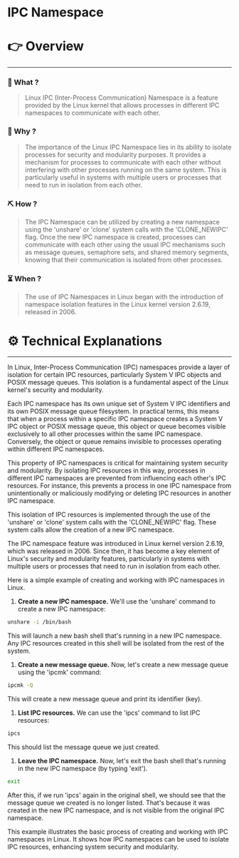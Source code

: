 # IPC Namespace


# 👉 Overview

---

### 👀 What ?

> Linux IPC (Inter-Process Communication) Namespace is a feature provided by the Linux kernel that allows processes in different IPC namespaces to communicate with each other.
> 

### 🧐 Why ?

> The importance of the Linux IPC Namespace lies in its ability to isolate processes for security and modularity purposes. It provides a mechanism for processes to communicate with each other without interfering with other processes running on the same system. This is particularly useful in systems with multiple users or processes that need to run in isolation from each other.
> 

### ⛏️ How ?

> The IPC Namespace can be utilized by creating a new namespace using the 'unshare' or 'clone' system calls with the 'CLONE_NEWIPC' flag. Once the new IPC namespace is created, processes can communicate with each other using the usual IPC mechanisms such as message queues, semaphore sets, and shared memory segments, knowing that their communication is isolated from other processes.
> 

### ⏳ When ?

> The use of IPC Namespaces in Linux began with the introduction of namespace isolation features in the Linux kernel version 2.6.19, released in 2006.
> 

# ⚙️ Technical Explanations

---

In Linux, Inter-Process Communication (IPC) namespaces provide a layer of isolation for certain IPC resources, particularly System V IPC objects and POSIX message queues. This isolation is a fundamental aspect of the Linux kernel's security and modularity.

Each IPC namespace has its own unique set of System V IPC identifiers and its own POSIX message queue filesystem. In practical terms, this means that when a process within a specific IPC namespace creates a System V IPC object or POSIX message queue, this object or queue becomes visible exclusively to all other processes within the same IPC namespace. Conversely, the object or queue remains invisible to processes operating within different IPC namespaces.

This property of IPC namespaces is critical for maintaining system security and modularity. By isolating IPC resources in this way, processes in different IPC namespaces are prevented from influencing each other's IPC resources. For instance, this prevents a process in one IPC namespace from unintentionally or maliciously modifying or deleting IPC resources in another IPC namespace.

This isolation of IPC resources is implemented through the use of the 'unshare' or 'clone' system calls with the 'CLONE_NEWIPC' flag. These system calls allow the creation of a new IPC namespace.

The IPC namespace feature was introduced in Linux kernel version 2.6.19, which was released in 2006. Since then, it has become a key element of Linux's security and modularity features, particularly in systems with multiple users or processes that need to run in isolation from each other.

Here is a simple example of creating and working with IPC namespaces in Linux.

1. **Create a new IPC namespace.** We'll use the 'unshare' command to create a new IPC namespace:

```bash
unshare -i /bin/bash

```

This will launch a new bash shell that's running in a new IPC namespace. Any IPC resources created in this shell will be isolated from the rest of the system.

1. **Create a new message queue.** Now, let's create a new message queue using the 'ipcmk' command:

```bash
ipcmk -Q

```

This will create a new message queue and print its identifier (key).

1. **List IPC resources.** We can use the 'ipcs' command to list IPC resources:

```bash
ipcs

```

This should list the message queue we just created.

1. **Leave the IPC namespace.** Now, let's exit the bash shell that's running in the new IPC namespace (by typing 'exit').

```bash
exit

```

After this, if we run 'ipcs' again in the original shell, we should see that the message queue we created is no longer listed. That's because it was created in the new IPC namespace, and is not visible from the original IPC namespace.

This example illustrates the basic process of creating and working with IPC namespaces in Linux. It shows how IPC namespaces can be used to isolate IPC resources, enhancing system security and modularity.
